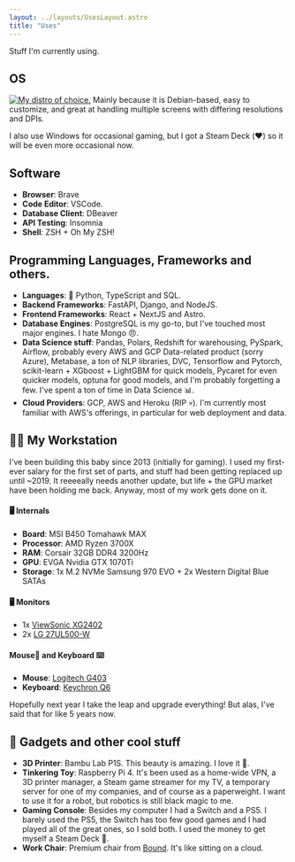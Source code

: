 ```yaml
---
layout: ../layouts/UsesLayout.astro
title: "Uses"
---
```


Stuff I'm currently using.

## OS

[![My distro of choice.](@assets/posts/uses/logo-mint.png)](https://linuxmint.com/) Mainly because it is Debian-based, easy to customize, and great at handling multiple screens with differing resolutions and DPIs.

I also use Windows for occasional gaming, but I got a Steam Deck (❤️) so it will be even more occasional now.

## Software

- **Browser**: Brave
- **Code Editor**: VSCode.
- **Database Client**: DBeaver
- **API Testing**: Insomnia
- **Shell**: ZSH + Oh My ZSH!

## Programming Languages, Frameworks and others.

- **Languages**: 🐍 Python, TypeScript and SQL.
- **Backend Frameworks**: FastAPI, Django, and NodeJS.
- **Frontend Frameworks**: React + NextJS and Astro.
- **Database Engines**: PostgreSQL is my go-to, but I've touched most major engines. I hate Mongo 😠.
- **Data Science stuff**: Pandas, Polars, Redshift for warehousing, PySpark, Airflow, probably every AWS and GCP Data-related product (sorry Azure), Metabase, a ton of NLP libraries, DVC, Tensorflow and Pytorch, scikit-learn + XGboost + LightGBM for quick models, Pycaret for even quicker models, optuna for good models, and I'm probably forgetting a few. I've spent a ton of time in Data Science 📊.
- **Cloud Providers**: GCP, AWS and Heroku (RIP 💀). I'm currently most familiar with AWS's offerings, in particular for web deployment and data.

## 👨‍💻 My Workstation

I've been building this baby since 2013 (initially for gaming). I used my first-ever salary for the first set of parts, and stuff had been getting replaced up until ~2019. It reeeeally needs another update, but life + the GPU market have been holding me back. Anyway, most of my work gets done on it.

#### 🖥 Internals

- **Board**: MSI B450 Tomahawk MAX
- **Processor**: AMD Ryzen 3700X
- **RAM**: Corsair 32GB DDR4 3200Hz
- **GPU**: EVGA Nvidia GTX 1070Ti
- **Storage**: 1x M.2 NVMe Samsung 970 EVO + 2x Western Digital Blue SATAs

#### 🖥️ Monitors

- 1x [ViewSonic XG2402](https://www.amazon.com/gp/product/B075D1B4SV/ref=ppx_yo_dt_b_search_asin_title?ie=UTF8&psc=1)
- 2x [LG 27UL500-W](https://www.amazon.com/LG-27UL500-W-27-Inch-Freesync-Technology/dp/B07PGL2WVS/)

#### Mouse🐁 and Keyboard ⌨️

- **Mouse**: [Logitech G403](https://www.logitechg.com/en-us/products/gaming-mice/g403-hero-gaming-mouse.910-005630.html)
- **Keyboard**: [Keychron Q6](https://www.keychron.com/products/keychron-q6-qmk-custom-mechanical-keyboard?variant=39990022963289)

Hopefully next year I take the leap and upgrade everything! But alas, I've said that for like 5 years now.

## 📱 Gadgets and other cool stuff

- **3D Printer**: Bambu Lab P1S. This beauty is amazing. I love it 🤟.
- **Tinkering Toy**: Raspberry Pi 4. It's been used as a home-wide VPN, a 3D printer manager, a Steam game streamer for my TV, a temporary server for one of my companies, and of course as a paperweight. I want to use it for a robot, but robotics is still black magic to me.
- **Gaming Console**: Besides my computer I had a Switch and a PS5. I barely used the PS5, the Switch has too few good games and I had played all of the great ones, so I sold both. I used the money to get myself a Steam Deck 🚀.
- **Work Chair**: Premium chair from [Bound](https://bound.com.co/sillas-oficina/). It's like sitting on a cloud.
